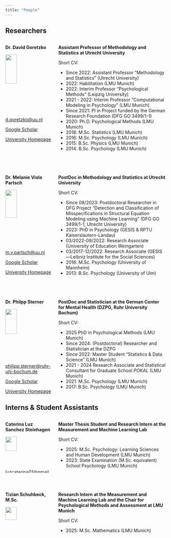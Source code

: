 ```yaml
---
title: "People"
---
```


## Researchers

::: columns
::: {.column width="30%"}
**Dr. David Goretzko**\

![](Figures/david.jpg){width="50%"}\

[d.goretzko\@uu.nl](mailto:d.goretzko@uu.nl){.email}\

[Google Scholar](https://scholar.google.nl/citations?user=hjMZ9aYAAAAJ&hl=nl&oi=ao)\

[University Homepage](https://www.uu.nl/staff/DGoretzko)
:::

::: {.column width="70%"}
**Assistant Professor of Methodology and Statistics at Utrecht University**\

Short CV:

-   Since 2022: Assistant Professor "Methodology and Statistics" (Utrecht University)
-   2022: Habilitation (LMU Munich)
-   2022: Interim Professor "Psychological Methods" (Leipzig University)
-   2021 - 2022: Interim Professor "Computational Modeling in Psychology" (LMU Munich)
-   Since 2021: PI in Project funded by the German Research Foundation (DFG GO 3499/1-1)
-   2020: Ph.D. Psychological Methods (LMU Munich)
-   2018: M.Sc. Statistics (LMU Munich)
-   2016: M.Sc. Psychology (LMU Munich)
-   2015: B.Sc. Physics (LMU Munich)
-   2014: B.Sc. Psychology (LMU Munich)
:::
:::

\

::: columns
::: {.column width="30%"}
**Dr. Melanie Viola Partsch**\

![](Figures/melanie.jpg){width="50%"}\

[m.v.partsch\@uu.nl](mailto:m.v.partsch@uu.nl){.email}\

[Google Scholar](https://scholar.google.nl/citations?user=dAXVhIQAAAAJ&hl=nl&oi=ao)\

[University Homepage](https://www.uu.nl/staff/MVPartsch1)
:::

::: {.column width="70%"}
**PostDoc in Methodology and Statistics at Utrecht University**\

Short CV:

-   Since 08/2023: Postdoctoral Researcher in DFG Project "Detection and Classification of Misspecifications in Structural Equation Modeling using Machine Learning" (DFG GO 3499/1-1, Utrecht University)
-   2023: PhD in Psychology (GESIS & RPTU Kaiserslautern-Landau)
-   03/2022-09/2022: Research Associate (University of Education Weingarten)
-   03/2017-12/2022: Research Associate (GESIS—Leibniz Institute for the Social Sciences)
-   2016: M.Sc. Psychology (University of Mannheim)
-   2013: B.Sc. Psychology (University of Ulm)
:::
:::

\

::: columns
::: {.column width="30%"}
**Dr. Philpp Sterner**\

![](Figures/philipp.jpg){width="50%"}\

[philipp.sterner\@ruhr-uni-bochum.de](mailto:philipp.sterner@ruhr-uni-bochum.de){.email}\

[Google Scholar](https://scholar.google.com/citations?user=GW3q3JkAAAAJ&hl=de)\

[University Homepage](https://fbz-bochum.de/person/philipp-sterner-m-sc)
:::

::: {.column width="70%"}
**PostDoc and Statistician at the German Center for Mental Health (DZPG, Ruhr University Bochum)**\

Short CV:

-   2025 PhD in Psychological Methods (LMU Munich)
-   Since 2024: (Postdoctoral) Researcher and Statistician at the DZPG
-   Since 2022: Master Student "Statistics & Data Science" (LMU Munich)
-   2021 - 2024 Research Associate and Statistical Consultant for Graduate School *POKAL* (LMU Munich)
-   2021: M.Sc. Psychology (LMU Munich)
-   2017: B.Sc. Psychology (LMU Munich)
:::
:::

## Interns & Student Assistants

::: columns
::: {.column width="30%"}
**Caterina Luz Sanchez Steinhagen**\

![](Figures/luz.png){width="50%"}\

[luzcaterina01\@gmail.com](mailto:luzcaterina01@gmail.com){.email}\

<!-- [Google Scholar]() \ -->

<!-- [University Homepage]()  -->
:::

::: {.column width="70%"}
**Master Thesis Student and Research Intern at the Measurement and Machine Learning Lab**\

Short CV:

-   2025: M.Sc. Psychology: Learning Sciences and Human Development (LMU Munich)
-   2023: State Examination (M.Sc. equivalent) School Psychology (LMU Munich)
:::
:::

\

::: columns
::: {.column width="30%"}
**Tizian Schuhbeck, M.Sc.**\

![](){width="50%"}\

[t.schuhbeck\@gmx.de](mailto:t.schuhbeck@gmx.de){.email}\

<!-- [Google Scholar]() \ -->

<!-- [University Homepage]()  -->
:::

::: {.column width="70%"}
**Research Intern at the Measurement and Machine Learning Lab and the Chair for Psychological Methods and Assessment at LMU Munich**\

Short CV:

-   2025: M.Sc. Mathematics (LMU Munich)
<!-- - 20XX: B.Sc. Mathematics (LMU Munich) -->
:::
:::
